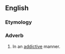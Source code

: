 ==English==

===Etymology===
{{suffix|en|addictive|ly}}

===Adverb===
{{en-adv}}

# In an [[addictive]] manner.